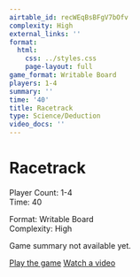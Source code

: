 ```yaml
---
airtable_id: recWEqBsBFgV7bOfv
complexity: High
external_links: ''
format:
  html:
    css: ../styles.css
    page-layout: full
game_format: Writable Board
players: 1-4
summary: ''
time: '40'
title: Racetrack
type: Science/Deduction
video_docs: ''
---
```


# Racetrack

:::{.game-info-box}
:::{.game-stats}
:::{.left-stats}
Player Count: 1-4  
Time: 40
:::
:::{.right-stats}
Format: Writable Board  
Complexity: High
:::
:::
:::

Game summary not available yet.

:::{.game-actions}
<a href="#" class="btn btn-play"><i class="fa fa-gamepad"></i> Play the game</a>
<a href="#" class="btn btn-watch"><i class="fa fa-video"></i> Watch a video</a>
:::